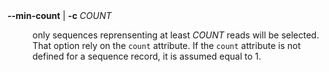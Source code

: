 **\--min-count** | **-c** _COUNT_

: only sequences reprensenting at least _COUNT_ reads will be selected. That option rely on the `count` attribute. If the `count` attribute is not defined for a sequence record, it is assumed equal to $1$. 
